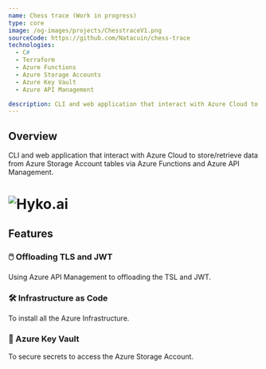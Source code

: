 ```yaml
---
name: Chess trace (Work in progress)
type: core
image: /og-images/projects/ChesstraceV1.png
sourceCode: https://github.com/Natacuin/chess-trace
technologies:
  - C#
  - Terraform
  - Azure Functions
  - Azure Storage Accounts
  - Azure Key Vault
  - Azure API Management

description: CLI and web application that interact with Azure Cloud to store/retrieve data from Azure Storage Account tables via Azure Functions and Azure API Management.
---
```




## Overview
CLI and web application that interact with Azure Cloud to store/retrieve data from Azure Storage Account tables via Azure Functions and Azure API Management.
# ![Hyko.ai](/og-images/projects/ChesstraceV1.png)

## Features
### 🖱️ Offloading TLS and JWT
Using Azure API Management to offloading the TSL and JWT.

### 🛠️ Infrastructure as Code
To install all the Azure Infrastructure.

### 📂 Azure Key Vault
To secure secrets to access the Azure Storage Account.

